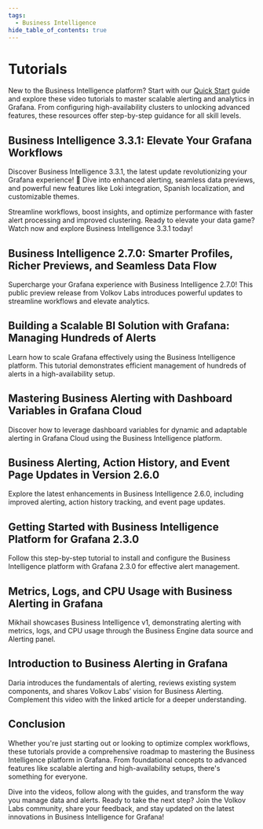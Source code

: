 ```yaml
---
tags:
  - Business Intelligence
hide_table_of_contents: true
---
```



# Tutorials

New to the Business Intelligence platform? Start with our [Quick Start](/big/quick-start/) guide and explore these video tutorials to master scalable alerting and analytics in Grafana. From configuring high-availability clusters to unlocking advanced features, these resources offer step-by-step guidance for all skill levels.

<Tutorials />

## Business Intelligence 3.3.1: Elevate Your Grafana Workflows

Discover Business Intelligence 3.3.1, the latest update revolutionizing your Grafana experience! 🚀 Dive into enhanced alerting, seamless data previews, and powerful new features like Loki integration, Spanish localization, and customizable themes.

Streamline workflows, boost insights, and optimize performance with faster alert processing and improved clustering. Ready to elevate your data game? Watch now and explore Business Intelligence 3.3.1 today!

<Youtube
  id="QLcjFLYxT8U"
  title="Business Intelligence 3.3.1: Elevate Your Grafana Workflows"
/>

## Business Intelligence 2.7.0: Smarter Profiles, Richer Previews, and Seamless Data Flow

Supercharge your Grafana experience with Business Intelligence 2.7.0! This public preview release from Volkov Labs introduces powerful updates to streamline workflows and elevate analytics.

<Youtube
  id="uRSjwfQJ3ik"
  title="Business Intelligence 2.7.0: Smarter Profiles, Richer Previews, and Seamless Data Flow"
/>

## Building a Scalable BI Solution with Grafana: Managing Hundreds of Alerts

Learn how to scale Grafana effectively using the Business Intelligence platform. This tutorial demonstrates efficient management of hundreds of alerts in a high-availability setup.

<Youtube
  id="aOFfKYsZ9XM"
  title="Building a Scalable BI Solution with Grafana: Managing Hundreds of Alerts"
/>

## Mastering Business Alerting with Dashboard Variables in Grafana Cloud

Discover how to leverage dashboard variables for dynamic and adaptable alerting in Grafana Cloud using the Business Intelligence platform.

<Youtube
  id="ey0ZSbSDxtI"
  title="Mastering Business Alerting: Dashboard Variables in Grafana Cloud"
/>

## Business Alerting, Action History, and Event Page Updates in Version 2.6.0

Explore the latest enhancements in Business Intelligence 2.6.0, including improved alerting, action history tracking, and event page updates.

<Youtube
  id="IOYyfIkNwJ4"
  title="Business Alerting, Action History, and Event Page Updates in Business Intelligence 2.6.0"
/>

## Getting Started with Business Intelligence Platform for Grafana 2.3.0

Follow this step-by-step tutorial to install and configure the Business Intelligence platform with Grafana 2.3.0 for effective alert management.

<Youtube
  id="KM5a2qzlOak"
  title="Getting Started with Business Intelligence Platform for Grafana 2.3.0"
/>

## Metrics, Logs, and CPU Usage with Business Alerting in Grafana

Mikhail showcases Business Intelligence v1, demonstrating alerting with metrics, logs, and CPU usage through the Business Engine data source and Alerting panel.

<Youtube
  id="8UaY916PPXc"
  title="Metrics, Logs, and CPU Usage with Business Alerting in Grafana"
/>

## Introduction to Business Alerting in Grafana

Daria introduces the fundamentals of alerting, reviews existing system components, and shares Volkov Labs’ vision for Business Alerting. Complement this video with the linked article for a deeper understanding.

<Youtube id="vky-7-DfvXE" title="Business Alerting Announcement" />

## Conclusion

Whether you're just starting out or looking to optimize complex workflows, these tutorials provide a comprehensive roadmap to mastering the Business Intelligence platform in Grafana. From foundational concepts to advanced features like scalable alerting and high-availability setups, there's something for everyone.

Dive into the videos, follow along with the guides, and transform the way you manage data and alerts. Ready to take the next step? Join the Volkov Labs community, share your feedback, and stay updated on the latest innovations in Business Intelligence for Grafana!
